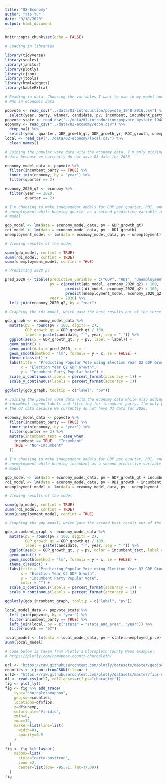 ```yaml
---
title: "02-Economy"
author: "Yao Yu"
date: "9/18/2020"
output: html_document
---
```


```r
knitr::opts_chunk$set(echo = FALSE)

# Loading in libraries

library(tidyverse)
library(scales)
library(janitor)
library(plotly)
library(rjson)
library(jtools)
library(htmlwidgets)
library(kableExtra)

# Reading in data. Choosing the variables I want to use in my model and removing
# NAs in economic data

popvote <- read_csv("../data/01-introduction/popvote_1948-2016.csv") %>% 
  select(year, party, winner, candidate, pv, incumbent, incumbent_party)
popvote_state <- read_csv("../data/01-introduction/popvote_bystate_1948-2016.csv")
economy <- read_csv("../data/02-economy/econ.csv") %>% 
  drop_na() %>% 
  select(year, quarter, GDP_growth_qt, GDP_growth_yr, RDI_growth, unemployment, stock_open)
local <- read_csv("../data/02-economy/local.csv") %>% 
  clean_names()
```

```r

# Joining the popular vote data with the economy data. I'm only picking the Q2
# data because we currently do not have Q3 data for 2020

economy_model_data <- popvote %>% 
  filter(incumbent_party == TRUE) %>% 
  inner_join(economy, by = "year") %>% 
  filter(quarter == 2)

economy_2020_q2 <- economy %>% 
  filter(year == 2020,
         quarter == 2) 

# I'm choosing to make independent models for GDP per quarter, RDI, and
# unemployment while keeping quarter as a second predictive variable in each
# model

gdp_model <- lm(data = economy_model_data, pv ~ GDP_growth_qt)
rdi_model <- lm(data = economy_model_data, pv ~ RDI_growth)
unemployment_model <- lm(data = economy_model_data, pv ~ unemployment)

# Viewing results of the model

summ(gdp_model, confint = TRUE)
summ(rdi_model, confint = TRUE)
summ(unemployment_model, confint = TRUE)

# Predicting 2020 pv

pred_2020 <- tibble(predictive_variable = c("GDP", "RDI", "Unemployment"),
                    pv = c(predict(gdp_model, economy_2020_q2) / 100, 
                           predict(rdi_model, economy_2020_q2) / 100, 
                           predict(unemployment_model, economy_2020_q2) / 100),
                    year = 2020) %>% 
  left_join(economy_2020_q2, by = "year")

# Graphing the rdi model, which gave the best results out of the three

gdp_graph <- economy_model_data %>% 
  mutate(pv = round(pv / 100, digits = 2),
         GDP_growth_qt = GDP_growth_qt / 100,
         label = paste(candidate, "-", year, sep = " ")) %>% 
  ggplot(aes(x = GDP_growth_qt, y = pv, label = label)) +
  geom_point() +
  geom_point(data = pred_2020, x = )
  geom_smooth(method = "lm", formula = y ~ x, se = FALSE) +
  theme_classic() +
  labs(title = "Predicting Popular Vote using Election Year Q2 GDP Growth",
       x = "Election Year Q2 GDP Growth",
       y = "Incumbent Party Popular Vote") +
  scale_x_continuous(labels = percent_format(accuracy = 1)) +
  scale_y_continuous(labels = percent_format(accuracy = 1))

ggplotly(gdp_graph, tooltip = c("label", "pv"))

```


```r

# Joining the popular vote data with the economy data while also adding in the
# incumbent legend labels and filtering for incumbent party. I'm only picking
# the Q2 data because we currently do not have Q3 data for 2020.

economy_model_data <- popvote %>% 
  filter(incumbent_party == TRUE) %>% 
  inner_join(economy, by = "year") %>% 
  filter(quarter == 2) %>% 
  mutate(incumbent_text = case_when(
    incumbent == TRUE ~ "Incumbent",
    TRUE ~ "Non-Incumbent"
  ))

# I'm choosing to make independent models for GDP per quarter, RDI, and
# unemployment while keeping incumbent as a second predictive variable in each
# model

gdp_model <- lm(data = economy_model_data, pv ~ GDP_growth_qt + incumbent)
rdi_model <- lm(data = economy_model_data, pv ~ RDI_growth + incumbent)
unemployment_model <- lm(data = economy_model_data, pv ~ unemployment + incumbent)

# Viewing results of the model

summ(gdp_model, confint = TRUE)
summ(rdi_model, confint = TRUE)
summ(unemployment_model, confint = TRUE)

# Graphing the gdp model, which gave the second best result out of the three

gdp_incumbent_graph <- economy_model_data %>% 
  mutate(pv = round(pv / 100, digits = 2),
         GDP_growth_qt = GDP_growth_qt / 100,
         label = paste(candidate, "-", year, sep = " ")) %>% 
  ggplot(aes(x = GDP_growth_qt, y = pv, color = incumbent_text, label = label)) +
  geom_point() +
  geom_smooth(method = "lm", formula = y ~ x, se = FALSE) +
  theme_classic() +
  labs(title = "Predicting Popular Vote using Election Year Q2 GDP Growth\nfor Incumbents and same party Non-Incumbents",
       x = "Election Year Q2 GDP Growth",
       y = "Incumbent Party Popular Vote",
       color = "") +
  scale_x_continuous(labels = percent_format(accuracy = 1)) +
  scale_y_continuous(labels = percent_format(accuracy = 1))

ggplotly(gdp_incumbent_graph, tooltip = c("label", "pv"))

```


```r

local_model_data <- popvote_state %>% 
  left_join(popvote, by = "year") %>% 
  filter(incumbent_party == TRUE) %>% 
  left_join(local, by = c("state" = "state_and_area", "year")) %>% 
  filter(month == "07")

local_model <- lm(data = local_model_data, pv ~ state:unemployed_prce)
summ(local_model)

```


```r

# Code below is taken from Plotly's Cloropleth County Maps example:
# https://plotly.com/r/mapbox-county-choropleth/

url <- 'https://raw.githubusercontent.com/plotly/datasets/master/geojson-counties-fips.json'
counties <- rjson::fromJSON(file=url)
url2<- "https://raw.githubusercontent.com/plotly/datasets/master/fips-unemp-16.csv"
df <- read.csv(url2, colClasses=c(fips="character"))
fig <- plot_ly() 
fig <- fig %>% add_trace(
    type="choroplethmapbox",
    geojson=counties,
    locations=df$fips,
    z=df$unemp,
    colorscale="Viridis",
    zmin=0,
    zmax=12,
    marker=list(line=list(
      width=0),
      opacity=0.5
    )
  )
fig <- fig %>% layout(
    mapbox=list(
      style="carto-positron",
      zoom =2,
      center=list(lon= -95.71, lat=37.09))
  )
fig

```

